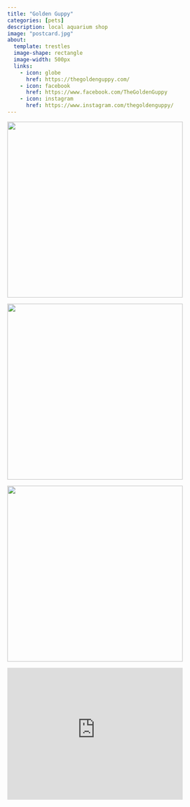 ```yaml
---
title: "Golden Guppy"
categories: [pets]
description: local aquarium shop
image: "postcard.jpg"
about:
  template: trestles
  image-shape: rectangle
  image-width: 500px
  links:
    - icon: globe
      href: https://thegoldenguppy.com/
    - icon: facebook
      href: https://www.facebook.com/TheGoldenGuppy
    - icon: instagram
      href: https://www.instagram.com/thegoldenguppy/
---
```


![](full_logo.png){width="400"}

![](bettarack.jpg){width="400"}

![](yellowfish.jpg){width="400"}

```{=html}
<iframe src="https://www.google.com/maps/embed?pb=!1m18!1m12!1m3!1d23328.617659279502!2d-89.36896961939489!3d43.03980701540075!2m3!1f0!2f0!3f0!3m2!1i1024!2i768!4f13.1!3m3!1m2!1s0x0%3A0xb68ff4cd77d8cdbd!2sGoldenGuppy!5e0!3m2!1sen!2sus!4v1664461366661!5m2!1sen!2sus" width="400" height="300" style="border:0;" allowfullscreen="" loading="lazy" referrerpolicy="no-referrer-when-downgrade"></iframe>
```
